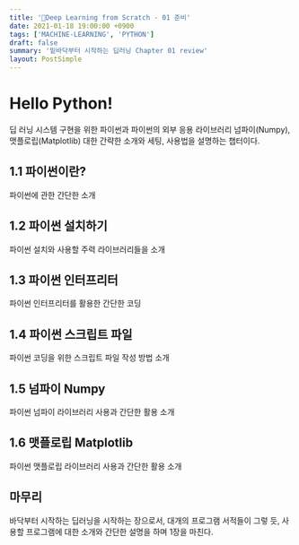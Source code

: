 ```yaml
---
title: '📝Deep Learning from Scratch - 01 준비'
date: 2021-01-18 19:00:00 +0900
tags: ['MACHINE-LEARNING', 'PYTHON']
draft: false
summary: '밑바닥부터 시작하는 딥러닝 Chapter 01 review'
layout: PostSimple
---
```

# Hello Python!

딥 러닝 시스템 구현을 위한 파이썬과 파이썬의 외부 응용 라이브러리 넘파이(Numpy), 맷플로립(Matplotlib) 대한 간략한 소개와 세팅, 사용법을 설명하는 챕터이다.

## 1.1 파이썬이란?
파이썬에 관한 간단한 소개

## 1.2 파이썬 설치하기
파이썬 설치와 사용할 주력 라이브러리들을 소개

## 1.3 파이썬 인터프리터
파이썬 인터프리터를 활용한 간단한 코딩

## 1.4 파이썬 스크립트 파일
파이썬 코딩을 위한 스크립트 파일 작성 방법 소개

## 1.5 넘파이 Numpy
파이썬 넘파이 라이브러리 사용과 간단한 활용 소개

## 1.6 맷플로립 Matplotlib
파이썬 맷플로립 라이브러리 사용과 간단한 활용 소개

## 마무리
바닥부터 시작하는 딥러닝을 시작하는 장으로서, 대개의 프로그램 서적들이 그렇 듯, 사용할 프로그램에 대한 소개와 간단한 설명을 하며 1장을 마친다.